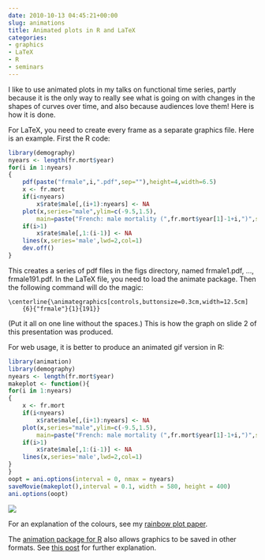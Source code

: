 ```yaml
---
date: 2010-10-13 04:45:21+00:00
slug: animations
title: Animated plots in R and LaTeX
categories:
- graphics
- LaTeX
- R
- seminars
---
```


I like to use animated plots in my talks on functional time series, partly because it is the only way to really see what is going on with changes in the shapes of curves over time, and also because audiences love them! Here is how it is done.

For LaTeX, you need to create every frame as a separate graphics file. Here is an example. First the R code:

```r
library(demography)
nyears <- length(fr.mort$year)
for(i in 1:nyears)
{
    pdf(paste("frmale",i,".pdf",sep=""),height=4,width=6.5)
    x <- fr.mort
    if(i<nyears)
        x$rate$male[,(i+1):nyears] <- NA
    plot(x,series="male",ylim=c(-9.5,1.5),
        main=paste("French: male mortality (",fr.mort$year[1]-1+i,")",sep=""))
    if(i>1)
        x$rate$male[,1:(i-1)] <- NA
    lines(x,series='male',lwd=2,col=1)
    dev.off()
}
```

This creates a series of pdf files in the figs directory, named frmale1.pdf, …, frmale191.pdf.  In the LaTeX file, you need to load the animate package. Then the following command will do the magic:

```
\centerline{\animategraphics[controls,buttonsize=0.3cm,width=12.5cm]
    {6}{"frmale"}{1}{191}}
```
(Put it all on one line without the spaces.) This is how the graph on slide 2 of this presentation was produced.

For web usage, it is better to produce an animated gif version in R:

```r
library(animation)
library(demography)
nyears <- length(fr.mort$year)
makeplot <- function(){
for(i in 1:nyears)
{
    x <- fr.mort
    if(i<nyears)
        x$rate$male[,(i+1):nyears] <- NA
    plot(x,series="male",ylim=c(-9.5,1.5),
        main=paste("French: male mortality (",fr.mort$year[1]-1+i,")",sep=""))
    if(i>1)
        x$rate$male[,1:(i-1)] <- NA
    lines(x,series='male',lwd=2,col=1)
}
}
oopt = ani.options(interval = 0, nmax = nyears)
saveMovie(makeplot(),interval = 0.1, width = 580, height = 400)
ani.options(oopt)
```

![](/Rfiles/animation/animation.gif)

For an explanation of the colours, see my [rainbow plot paper](https://robjhyndman.com/publications/rainbow-fda/).

The [animation package for R](http://cran.r-project.org/web/packages/animation/) also allows graphics to be saved in other formats. See [this post](https://yihui.name/animation/) for further explanation.
